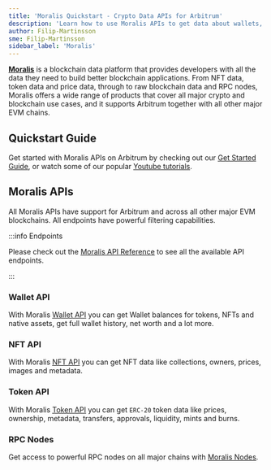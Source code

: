 ```yaml
---
title: 'Moralis Quickstart - Crypto Data APIs for Arbitrum'
description: 'Learn how to use Moralis APIs to get data about wallets, tokens, NFTs, prices and more on Arbitrum.'
author: Filip-Martinsson
sme: Filip-Martinsson
sidebar_label: 'Moralis'
---
```


**[<ins>Moralis</ins>](https://moralis.io/?utm_source=arbitrum-docs&utm_medium=partner-docs)** is a blockchain data platform that provides developers with all the data they need to build better blockchain applications. From NFT data, token data and price data, through to raw blockchain data and RPC nodes, Moralis offers a wide range of products that cover all major crypto and blockchain use cases, and it supports Arbitrum together with all other major EVM chains.

## Quickstart Guide

Get started with Moralis APIs on Arbitrum by checking out our [<ins>Get Started Guide</ins>](https://docs.moralis.io/web3-data-api/evm/get-your-api-key/?utm_source=arbitrum-docs&utm_medium=partner-docs), or watch some of our popular [<ins>Youtube tutorials</ins>](https://www.youtube.com/@MoralisWeb3/featured).

## Moralis APIs

All Moralis APIs have support for Arbitrum and across all other major EVM blockchains. All endpoints have powerful filtering capabilities.

:::info Endpoints

Please check out the [<ins>Moralis API Reference</ins>](https://docs.moralis.io/?utm_source=arbitrum-docs&utm_medium=partner-docs) to see all the available API endpoints.

:::

### Wallet API

With Moralis [<ins>Wallet API</ins>](https://moralis.io/api/wallet/?utm_source=arbitrum-docs&utm_medium=partner-docs) you can get Wallet balances for tokens, NFTs and native assets, get full wallet history, net worth and a lot more.

### NFT API

With Moralis [<ins>NFT API</ins>](https://moralis.io/api/nft/?utm_source=arbitrum-docs&utm_medium=partner-docs) you can get NFT data like collections, owners, prices, images and metadata.

### Token API

With Moralis [<ins>Token API</ins>](https://moralis.io/api/token/?utm_source=arbitrum-docs&utm_medium=partner-docs) you can get `ERC-20` token data like prices, ownership, metadata, transfers, approvals, liquidity, mints and burns.

### RPC Nodes

Get access to powerful RPC nodes on all major chains with [<ins>Moralis Nodes</ins>](https://moralis.io/nodes/?utm_source=arbitrum-docs&utm_medium=partner-docs).
